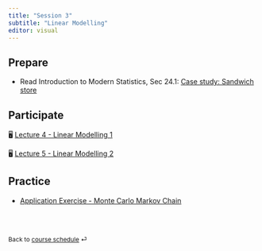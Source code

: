 ---
title: "Session 3"
subtitle: "Linear Modelling"
editor: visual
---

## Prepare

- Read Introduction to Modern Statistics, Sec 24.1: [Case study: Sandwich store](https://openintro-ims.netlify.app/inf-model-slr.html#case-study-sandwich-store)

## Participate

🖥️ [Lecture 4 - Linear Modelling 1](/slides/lec-04.html)

🖥️ [Lecture 5 - Linear Modelling 2](/slides/lec-05.html)

## Practice

-   [Application Exercise - Monte Carlo Markov Chain](/ae/ae-02-mcmc.html)

<br><br>

::: {style="font-size: 0.875em;"}
Back to [course schedule](/ "Course schedule") ⏎
:::
